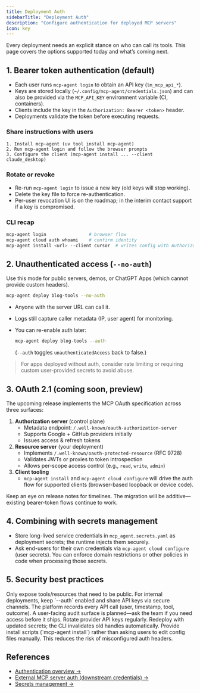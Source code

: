 ```yaml
---
title: Deployment Auth
sidebarTitle: "Deployment Auth"
description: "Configure authentication for deployed MCP servers"
icon: key
---
```


Every deployment needs an explicit stance on who can call its tools. This page covers the options supported today and what’s coming next.

## 1. Bearer token authentication (default)

- Each user runs `mcp-agent login` to obtain an API key (`lm_mcp_api_*`).
- Keys are stored locally (`~/.config/mcp-agent/credentials.json`) and can also be provided via the `MCP_API_KEY` environment variable (CI, containers).
- Clients include the key in the `Authorization: Bearer <token>` header.
- Deployments validate the token before executing requests.

### Share instructions with users

```
1. Install mcp-agent (uv tool install mcp-agent)
2. Run mcp-agent login and follow the browser prompts
3. Configure the client (mcp-agent install ... --client claude_desktop)
```

### Rotate or revoke

- Re-run `mcp-agent login` to issue a new key (old keys will stop working).
- Delete the key file to force re-authentication.
- Per-user revocation UI is on the roadmap; in the interim contact support if a key is compromised.

### CLI recap

```bash
mcp-agent login                # browser flow
mcp-agent cloud auth whoami    # confirm identity
mcp-agent install <url> --client cursor  # writes config with Authorization header
```

## 2. Unauthenticated access (`--no-auth`)

Use this mode for public servers, demos, or ChatGPT Apps (which cannot provide custom headers).

```bash
mcp-agent deploy blog-tools --no-auth
```

- Anyone with the server URL can call it.
- Logs still capture caller metadata (IP, user agent) for monitoring.
- You can re-enable auth later:

  ```bash
  mcp-agent deploy blog-tools --auth
  ```

  (`--auth` toggles `unauthenticatedAccess` back to false.)

> For apps deployed without auth, consider rate limiting or requiring custom user-provided secrets to avoid abuse.

## 3. OAuth 2.1 (coming soon, preview)

The upcoming release implements the MCP OAuth specification across three surfaces:

1. **Authorization server** (control plane)  
   - Metadata endpoint: `/.well-known/oauth-authorization-server`  
   - Supports Google + GitHub providers initially  
   - Issues access & refresh tokens
2. **Resource server** (your deployment)  
   - Implements `/.well-known/oauth-protected-resource` (RFC 9728)  
   - Validates JWTs or proxies to token introspection  
   - Allows per-scope access control (e.g., `read`, `write`, `admin`)
3. **Client tooling**  
   - `mcp-agent install` and `mcp-agent cloud configure` will drive the auth flow for supported clients (browser-based loopback or device code).

Keep an eye on release notes for timelines. The migration will be additive—existing bearer-token flows continue to work.

## 4. Combining with secrets management

- Store long-lived service credentials in `mcp_agent.secrets.yaml` as deployment secrets; the runtime injects them securely.
- Ask end-users for their own credentials via `mcp-agent cloud configure` (user secrets). You can enforce domain restrictions or other policies in code when processing those secrets.

## 5. Security best practices

<AccordionGroup>
  <Accordion title="Least privilege">
    Only expose tools/resources that need to be public. For internal deployments, keep `--auth` enabled and share API keys via secure channels.
  </Accordion>
  <Accordion title="Audit logs">
    The platform records every API call (user, timestamp, tool, outcome). A user-facing audit surface is planned—ask the team if you need access before it ships.
  </Accordion>
  <Accordion title="Secret rotation">
    Rotate provider API keys regularly. Redeploy with updated secrets; the CLI invalidates old handles automatically.
  </Accordion>
  <Accordion title="Client distribution">
    Provide install scripts (`mcp-agent install`) rather than asking users to edit config files manually. This reduces the risk of misconfigured auth headers.
  </Accordion>
</AccordionGroup>

## References

- [Authentication overview →](/deployment/authentication/overview)
- [External MCP server auth (downstream credentials) →](/deployment/authentication/external-mcp-auth)
- [Secrets management →](/deployment/mcp-agent-cloud/manage-secrets)
